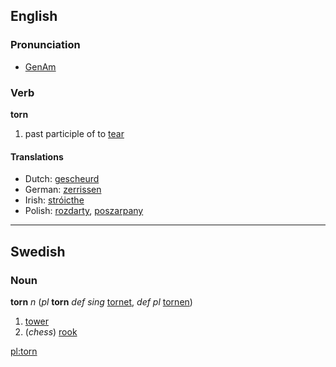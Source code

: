 ==English==
=== Pronunciation ===
*[[w:General American|GenAm]] {{IPA|/tɔrn/}}

=== Verb ===
'''torn'''

# past participle of to [[tear]]

==== Translations ====
*Dutch: [[gescheurd]]
*German: [[zerrissen]]
*Irish: [[stróicthe]]
*Polish: [[rozdarty]], [[poszarpany]]
----

==Swedish==
===Noun===
'''torn''' ''n'' (''pl'' '''torn''' ''def sing'' [[tornet]], ''def pl'' [[tornen]])

#[[tower]]
#(''chess'') [[rook]]

[[pl:torn]]